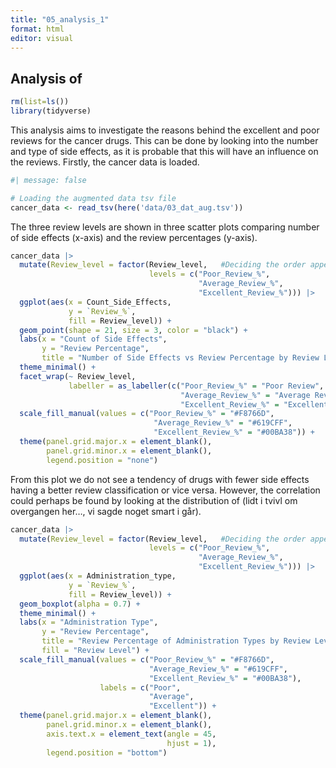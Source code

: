 ```yaml
---
title: "05_analysis_1"
format: html
editor: visual
---
```


## Analysis of

```r
rm(list=ls())
library(tidyverse)
```

This analysis aims to investigate the reasons behind the excellent and poor reviews for the cancer drugs. This can be done by looking into the number and type of side effects, as it is probable that this will have an influence on the reviews. Firstly, the cancer data is loaded.

```r
#| message: false

# Loading the augmented data tsv file 
cancer_data <- read_tsv(here('data/03_dat_aug.tsv'))

```

The three review levels are shown in three scatter plots comparing number of side effects (x-axis) and the review percentages (y-axis).

```r

cancer_data |> 
  mutate(Review_level = factor(Review_level,   #Deciding the order appearing
                               levels = c("Poor_Review_%", 
                                          "Average_Review_%", 
                                          "Excellent_Review_%"))) |> 
  ggplot(aes(x = Count_Side_Effects,
             y = `Review_%`,
             fill = Review_level)) +
  geom_point(shape = 21, size = 3, color = "black") + 
  labs(x = "Count of Side Effects", 
       y = "Review Percentage", 
       title = "Number of Side Effects vs Review Percentage by Review Level") +
  theme_minimal() +
  facet_wrap(~ Review_level,
             labeller = as_labeller(c("Poor_Review_%" = "Poor Review", 
                                      "Average_Review_%" = "Average Review", 
                                      "Excellent_Review_%" = "Excellent Review"))) +     
  scale_fill_manual(values = c("Poor_Review_%" = "#F8766D",
                                "Average_Review_%" = "#619CFF",
                                "Excellent_Review_%" = "#00BA38")) +
  theme(panel.grid.major.x = element_blank(),
        panel.grid.minor.x = element_blank(),
        legend.position = "none") 


```

From this plot we do not see a tendency of drugs with fewer side effects having a better review classification or vice versa. However, the correlation could perhaps be found by looking at the distribution of (lidt i tvivl om overgangen her..., vi sagde noget smart i går).

```r
cancer_data |> 
  mutate(Review_level = factor(Review_level,   #Deciding the order appearing
                               levels = c("Poor_Review_%", 
                                          "Average_Review_%", 
                                          "Excellent_Review_%"))) |>
  ggplot(aes(x = Administration_type, 
             y = `Review_%`, 
             fill = Review_level)) +
  geom_boxplot(alpha = 0.7) +
  theme_minimal() +
  labs(x = "Administration Type", 
       y = "Review Percentage", 
       title = "Review Percentage of Administration Types by Review Level",
       fill = "Review Level") +
  scale_fill_manual(values = c("Poor_Review_%" = "#F8766D",
                               "Average_Review_%" = "#619CFF",
                               "Excellent_Review_%" = "#00BA38"),
                    labels = c("Poor", 
                               "Average", 
                               "Excellent")) +
  theme(panel.grid.major.x = element_blank(),
        panel.grid.minor.x = element_blank(),
        axis.text.x = element_text(angle = 45, 
                                   hjust = 1),
        legend.position = "bottom")
```
